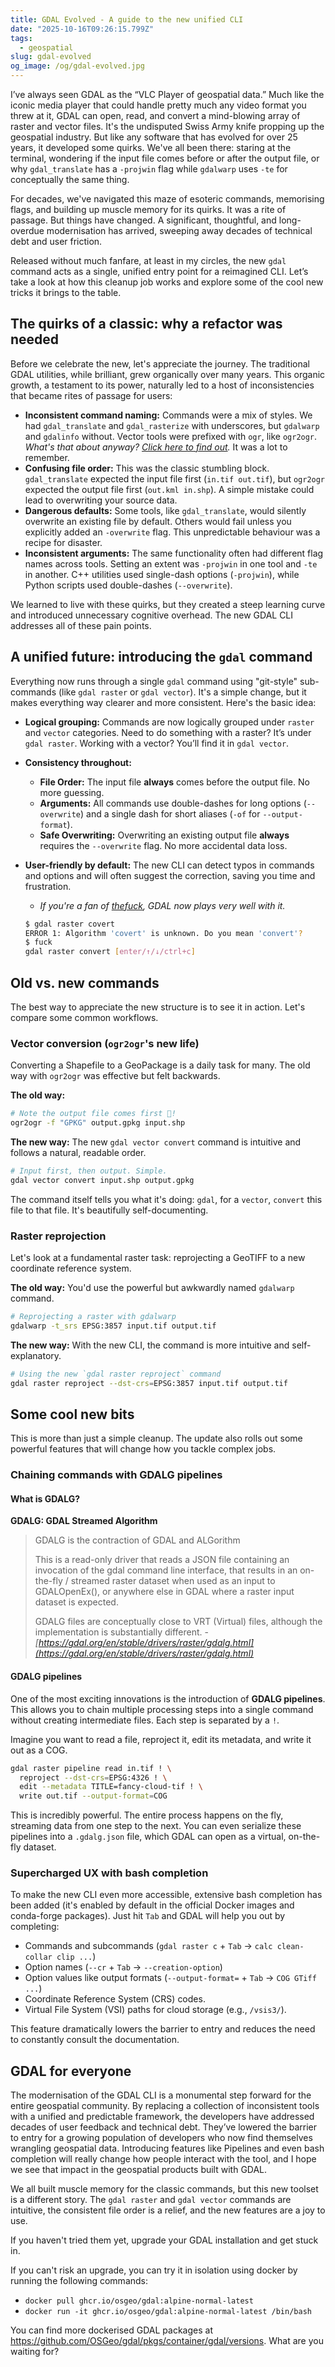 ```yaml
---
title: GDAL Evolved - A guide to the new unified CLI
date: "2025-10-16T09:26:15.799Z"
tags:
  - geospatial
slug: gdal-evolved
og_image: /og/gdal-evolved.jpg
---
```


I’ve always seen GDAL as the “VLC Player of geospatial data.” Much like the iconic media player that could handle pretty much any video format you threw at it, GDAL can open, read, and convert a mind-blowing array of raster and vector files. It's the undisputed Swiss Army knife propping up the geospatial industry. But like any software that has evolved for over 25 years, it developed some quirks. We've all been there: staring at the terminal, wondering if the input file comes before or after the output file, or why `gdal_translate` has a `-projwin` flag while `gdalwarp` uses `-te` for conceptually the same thing.

For decades, we've navigated this maze of esoteric commands, memorising flags, and building up muscle memory for its quirks. It was a rite of passage. But things have changed. A significant, thoughtful, and long-overdue modernisation has arrived, sweeping away decades of technical debt and user friction.

Released without much fanfare, at least in my circles, the new `gdal` command acts as a single, unified entry point for a reimagined CLI. Let’s take a look at how this cleanup job works and explore some of the cool new tricks it brings to the table.

## The quirks of a classic: why a refactor was needed

Before we celebrate the new, let's appreciate the journey. The traditional GDAL utilities, while brilliant, grew organically over many years. This organic growth, a testament to its power, naturally led to a host of inconsistencies that became rites of passage for users:

- **Inconsistent command naming:** Commands were a mix of styles. We had `gdal_translate` and `gdal_rasterize` with underscores, but `gdalwarp` and `gdalinfo` without. Vector tools were prefixed with `ogr`, like `ogr2ogr`. _What's that about anyway? [Click here to find out](https://gdal.org/en/stable/faq.html#what-is-this-ogr-stuff)._ It was a lot to remember.
- **Confusing file order:** This was the classic stumbling block. `gdal_translate` expected the input file first (`in.tif out.tif`), but `ogr2ogr` expected the output file first (`out.kml in.shp`). A simple mistake could lead to overwriting your source data.
- **Dangerous defaults:** Some tools, like `gdal_translate`, would silently overwrite an existing file by default. Others would fail unless you explicitly added an `-overwrite` flag. This unpredictable behaviour was a recipe for disaster.
- **Inconsistent arguments:** The same functionality often had different flag names across tools. Setting an extent was `-projwin` in one tool and `-te` in another. C++ utilities used single-dash options (`-projwin`), while Python scripts used double-dashes (`--overwrite`).

We learned to live with these quirks, but they created a steep learning curve and introduced unnecessary cognitive overhead. The new GDAL CLI addresses all of these pain points.

## A unified future: introducing the `gdal` command

Everything now runs through a single `gdal` command using "git-style" sub-commands (like `gdal raster` or `gdal vector`). It's a simple change, but it makes everything way clearer and more consistent. Here's the basic idea:

- **Logical grouping:** Commands are now logically grouped under `raster` and `vector` categories. Need to do something with a raster? It’s under `gdal raster`. Working with a vector? You’ll find it in `gdal vector`.
- **Consistency throughout:**
  - **File Order:** The input file **always** comes before the output file. No more guessing.
  - **Arguments:** All commands use double-dashes for long options (`--overwrite`) and a single dash for short aliases (`-of` for `--output-format`).
  - **Safe Overwriting:** Overwriting an existing output file **always** requires the `--overwrite` flag. No more accidental data loss.
- **User-friendly by default:** The new CLI can detect typos in commands and options and will often suggest the correction, saving you time and frustration.

  - _If you're a fan of [thefuck](https://github.com/nvbn/thefuck), GDAL now plays very well with it._

  ```bash
  $ gdal raster covert
  ERROR 1: Algorithm 'covert' is unknown. Do you mean 'convert'?
  $ fuck
  gdal raster convert [enter/↑/↓/ctrl+c]
  ```

## Old vs. new commands

The best way to appreciate the new structure is to see it in action. Let's compare some common workflows.

### Vector conversion (`ogr2ogr`'s new life)

Converting a Shapefile to a GeoPackage is a daily task for many. The old way with `ogr2ogr` was effective but felt backwards.

**The old way:**

```bash
# Note the output file comes first 🫠!
ogr2ogr -f "GPKG" output.gpkg input.shp
```

**The new way:** The new `gdal vector convert` command is intuitive and follows a natural, readable order.

```bash
# Input first, then output. Simple.
gdal vector convert input.shp output.gpkg
```

The command itself tells you what it's doing: `gdal`, for a `vector`, `convert` this file to that file. It's beautifully self-documenting.

### Raster reprojection

Let's look at a fundamental raster task: reprojecting a GeoTIFF to a new coordinate reference system.

**The old way:** You'd use the powerful but awkwardly named `gdalwarp` command.

```bash
# Reprojecting a raster with gdalwarp
gdalwarp -t_srs EPSG:3857 input.tif output.tif
```

**The new way:** With the new CLI, the command is more intuitive and self-explanatory.

```bash
# Using the new `gdal raster reproject` command
gdal raster reproject --dst-crs=EPSG:3857 input.tif output.tif
```

## Some cool new bits

This is more than just a simple cleanup. The update also rolls out some powerful features that will change how you tackle complex jobs.

### Chaining commands with GDALG pipelines

#### What is GDALG?

**GDALG: GDAL Streamed Algorithm**

> GDALG is the contraction of GDAL and ALGorithm
>
> This is a read-only driver that reads a JSON file containing an invocation of the gdal command line interface, that results in an on-the-fly / streamed raster dataset when used as an input to GDALOpenEx(), or anywhere else in GDAL where a raster input dataset is expected.
>
> GDALG files are conceptually close to VRT (Virtual) files, although the implementation is substantially different. - _[https://gdal.org/en/stable/drivers/raster/gdalg.html](https://gdal.org/en/stable/drivers/raster/gdalg.html)_

#### GDALG pipelines

One of the most exciting innovations is the introduction of **GDALG pipelines**. This allows you to chain multiple processing steps into a single command without creating intermediate files. Each step is separated by a `!`.

Imagine you want to read a file, reproject it, edit its metadata, and write it out as a COG.

```bash
gdal raster pipeline read in.tif ! \
  reproject --dst-crs=EPSG:4326 ! \
  edit --metadata TITLE=fancy-cloud-tif ! \
  write out.tif --output-format=COG
```

This is incredibly powerful. The entire process happens on the fly, streaming data from one step to the next. You can even serialize these pipelines into a `.gdalg.json` file, which GDAL can open as a virtual, on-the-fly dataset.

### Supercharged UX with bash completion

To make the new CLI even more accessible, extensive bash completion has been added (it's enabled by default in the official Docker images and conda-forge packages). Just hit `Tab` and GDAL will help you out by completing:

- Commands and subcommands (`gdal raster c` + `Tab` → `calc clean-collar clip ...`)
- Option names (`--cr` + `Tab` → `--creation-option`)
- Option values like output formats (`--output-format=` + `Tab` → `COG GTiff ...`)
- Coordinate Reference System (CRS) codes.
- Virtual File System (VSI) paths for cloud storage (e.g., `/vsis3/`).

This feature dramatically lowers the barrier to entry and reduces the need to constantly consult the documentation.

## GDAL for everyone

The modernisation of the GDAL CLI is a monumental step forward for the entire geospatial community. By replacing a collection of inconsistent tools with a unified and predictable framework, the developers have addressed decades of user feedback and technical debt. They’ve lowered the barrier to entry for a growing population of developers who now find themselves wrangling geospatial data. Introducing features like Pipelines and even bash completion will really change how people interact with the tool, and I hope we see that impact in the geospatial products built with GDAL.

We all built muscle memory for the classic commands, but this new toolset is a different story. The `gdal raster` and `gdal vector` commands are intuitive, the consistent file order is a relief, and the new features are a joy to use.

If you haven't tried them yet, upgrade your GDAL installation and get stuck in.

If you can't risk an upgrade, you can try it in isolation using docker by running the following commands:

- `docker pull ghcr.io/osgeo/gdal:alpine-normal-latest`
- `docker run -it ghcr.io/osgeo/gdal:alpine-normal-latest /bin/bash`

You can find more dockerised GDAL packages at https://github.com/OSGeo/gdal/pkgs/container/gdal/versions. What are you waiting for?

